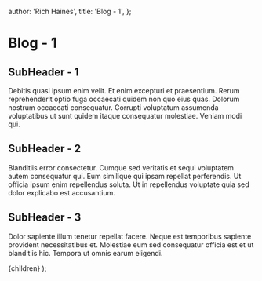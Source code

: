 
  author: 'Rich Haines',
  title: 'Blog - 1',
};

# Blog - 1

## SubHeader - 1

Debitis quasi ipsum enim velit. Et enim excepturi et praesentium. Rerum reprehenderit optio fuga occaecati quidem non quo eius quas. Dolorum nostrum occaecati consequatur. Corrupti voluptatum assumenda voluptatibus ut sunt quidem itaque consequatur molestiae. Veniam modi qui.

## SubHeader - 2

Blanditiis error consectetur. Cumque sed veritatis et sequi voluptatem autem consequatur qui. Eum similique qui ipsam repellat perferendis. Ut officia ipsum enim repellendus soluta. Ut in repellendus voluptate quia sed dolor explicabo est accusantium.

## SubHeader - 3

Dolor sapiente illum tenetur repellat facere. Neque est temporibus sapiente provident necessitatibus et. Molestiae eum sed consequatur officia est et ut blanditiis hic. Tempora ut omnis earum eligendi.

  <BlogLayout title={meta.title}>{children}</BlogLayout>
);
